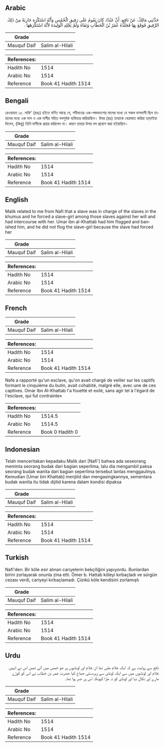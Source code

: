 ## Arabic


<div dir="rtl" lang="ar" style={{fontSize:'larger',backgroundColor:'#f8f9fa',padding:20}}>
حَدَّثَنِي مَالِكٌ، عَنْ نَافِعٍ، أَنَّ عَبْدًا، كَانَ يَقُومُ عَلَى رَقِيقِ الْخُمُسِ وَأَنَّهُ اسْتَكْرَهَ جَارِيَةً مِنْ ذَلِكَ الرَّقِيقِ فَوَقَعَ بِهَا فَجَلَدَهُ عُمَرُ بْنُ الْخَطَّابِ وَنَفَاهُ وَلَمْ يَجْلِدِ الْوَلِيدَةَ لأَنَّهُ اسْتَكْرَهَهَا ‏.‏
</div>
<div style={{backgroundColor:'#f8f9fa',padding:20, marginBottom: 10}}><table> <thead> <tr> <th>Grade</th> <th></th> </tr> </thead> <tbody> <tr><td>Mauquf Daif</td><td>Salim al-Hilali</td></tr></tbody></table><table> <thead> <tr> <th>References:</th> <th></th> </tr> </thead> <tbody><tr><td>Hadith No</td><td>1514</td></tr><tr><td>Arabic No</td><td>1514</td></tr><tr><td>Reference</td><td>Book 41 Hadith 1514</td></tr></tbody></table></div>

## Bengali


<div dir="ltr" lang="bn" style={{fontSize:'larger',backgroundColor:'#f8f9fa',padding:20}}>
রেওয়ায়ত ১৫. নাফি' (রহঃ) হইতে বর্ণিত আছে যে, গনীমতের এক-পঞ্চমাংশের মালের মধ্যে যে সকল দাসদাসী ছিল তাহাদের মধ্যে এক দাস ও এক দাসীর সহিত বলপূর্বক ব্যভিচার করিয়াছিল। উমর (রাঃ) তাহাকে বেত্ৰাঘাত করিয়া তাড়াইয়া দিলেন, (কিন্তু) তিনি দাসীকে প্রহার করিলেন না। কারণ তাহার উপর বল প্রয়োগ করা হইয়াছিল।
</div>
<div style={{backgroundColor:'#f8f9fa',padding:20, marginBottom: 10}}><table> <thead> <tr> <th>Grade</th> <th></th> </tr> </thead> <tbody> <tr><td>Mauquf Daif</td><td>Salim al-Hilali</td></tr></tbody></table><table> <thead> <tr> <th>References:</th> <th></th> </tr> </thead> <tbody><tr><td>Hadith No</td><td>1514</td></tr><tr><td>Arabic No</td><td>1514</td></tr><tr><td>Reference</td><td>Book 41 Hadith 1514</td></tr></tbody></table></div>

## English


<div dir="ltr" lang="en" style={{fontSize:'larger',backgroundColor:'#f8f9fa',padding:20}}>
Malik related to me from Nafi that a slave was in charge of the slaves in the khumus and he forced a slave-girl among those slaves against her will and had intercourse with her. Umar ibn al-Khattab had him flogged and banished him, and he did not flog the slave-girl because the slave had forced her
</div>
<div style={{backgroundColor:'#f8f9fa',padding:20, marginBottom: 10}}><table> <thead> <tr> <th>Grade</th> <th></th> </tr> </thead> <tbody> <tr><td>Mauquf Daif</td><td>Salim al-Hilali</td></tr></tbody></table><table> <thead> <tr> <th>References:</th> <th></th> </tr> </thead> <tbody><tr><td>Hadith No</td><td>1514</td></tr><tr><td>Arabic No</td><td>1514</td></tr><tr><td>Reference</td><td>Book 41 Hadith 1514</td></tr></tbody></table></div>

## French


<div dir="ltr" lang="fr" style={{fontSize:'larger',backgroundColor:'#f8f9fa',padding:20}}>

</div>
<div style={{backgroundColor:'#f8f9fa',padding:20, marginBottom: 10}}><table> <thead> <tr> <th>Grade</th> <th></th> </tr> </thead> <tbody> <tr><td>Mauquf Daif</td><td>Salim al-Hilali</td></tr></tbody></table><table> <thead> <tr> <th>References:</th> <th></th> </tr> </thead> <tbody><tr><td>Hadith No</td><td>1514</td></tr><tr><td>Arabic No</td><td>1514</td></tr><tr><td>Reference</td><td>Book 41 Hadith 1514</td></tr></tbody></table></div>


<div dir="ltr" lang="fr" style={{fontSize:'larger',backgroundColor:'#f8f9fa',padding:20}}>
Nafe a rapporté qu'un esclave, qu'on avait chargé de veiller sur les captifs formant le cinquième du butin, avait cohabité, malgré elle, avec une de ces captives. Omar Ibn Al-Khattab l'a fouetté et exilé, sans agir tel à l'égard de l'esclave, qui fut contrainte»
</div>
<div style={{backgroundColor:'#f8f9fa',padding:20, marginBottom: 10}}><table> <thead> <tr> <th>References:</th> <th></th> </tr> </thead> <tbody><tr><td>Hadith No</td><td>1514.5</td></tr><tr><td>Arabic No</td><td>1514.5</td></tr><tr><td>Reference</td><td>Book 0 Hadith 0</td></tr></tbody></table></div>

## Indonesian


<div dir="ltr" lang="id" style={{fontSize:'larger',backgroundColor:'#f8f9fa',padding:20}}>
Telah menceritakan kepadaku Malik dari [Nafi'] bahwa ada seseorang meminta seorang budak dari bagian seperlima, lalu dia mengambil paksa seorang budak wanita dari bagian seperlima tersebut lantas menggaulinya. Kemudian [Umar bin Khattab] menjilid dan mengasingkannya, sementara budak wanita itu tidak dijilid karena dalam kondisi dipaksa
</div>
<div style={{backgroundColor:'#f8f9fa',padding:20, marginBottom: 10}}><table> <thead> <tr> <th>Grade</th> <th></th> </tr> </thead> <tbody> <tr><td>Mauquf Daif</td><td>Salim al-Hilali</td></tr></tbody></table><table> <thead> <tr> <th>References:</th> <th></th> </tr> </thead> <tbody><tr><td>Hadith No</td><td>1514</td></tr><tr><td>Arabic No</td><td>1514</td></tr><tr><td>Reference</td><td>Book 41 Hadith 1514</td></tr></tbody></table></div>

## Turkish


<div dir="ltr" lang="tr" style={{fontSize:'larger',backgroundColor:'#f8f9fa',padding:20}}>
Nafi'den: Bir köle esir alınan cariyelerin bekçiliğini yapıyordu. Bunlardan birini zorlayarak onunla zina etti. Ömer b. Hattab köleyi kırbaçladı ve sürgün cezası verdi, cariyeyi kırbaçlamadı. Çünkü köle kendisini zorlamıştı
</div>
<div style={{backgroundColor:'#f8f9fa',padding:20, marginBottom: 10}}><table> <thead> <tr> <th>Grade</th> <th></th> </tr> </thead> <tbody> <tr><td>Mauquf Daif</td><td>Salim al-Hilali</td></tr></tbody></table><table> <thead> <tr> <th>References:</th> <th></th> </tr> </thead> <tbody><tr><td>Hadith No</td><td>1514</td></tr><tr><td>Arabic No</td><td>1514</td></tr><tr><td>Reference</td><td>Book 41 Hadith 1514</td></tr></tbody></table></div>

## Urdu


<div dir="rtl" lang="ur" style={{fontSize:'larger',backgroundColor:'#f8f9fa',padding:20}}>
نافع سے روایت ہے کہ ایک غلام مقرر تھا ان غلام اور لونڈیوں پر جو خمس میں آئی تھیں اس نے انہیں غلام اور لونڈیوں میں سے ایک لونڈی سے زبردستی جماع کیا حضرت عمر بن خطاب نے اس کو کوڑے مارے اور نکال دیا اور لونڈی کو نہ مارا کیونکہ اس پر جبر ہوا تھا۔
</div>
<div style={{backgroundColor:'#f8f9fa',padding:20, marginBottom: 10}}><table> <thead> <tr> <th>Grade</th> <th></th> </tr> </thead> <tbody> <tr><td>Mauquf Daif</td><td>Salim al-Hilali</td></tr></tbody></table><table> <thead> <tr> <th>References:</th> <th></th> </tr> </thead> <tbody><tr><td>Hadith No</td><td>1514</td></tr><tr><td>Arabic No</td><td>1514</td></tr><tr><td>Reference</td><td>Book 41 Hadith 1514</td></tr></tbody></table></div>